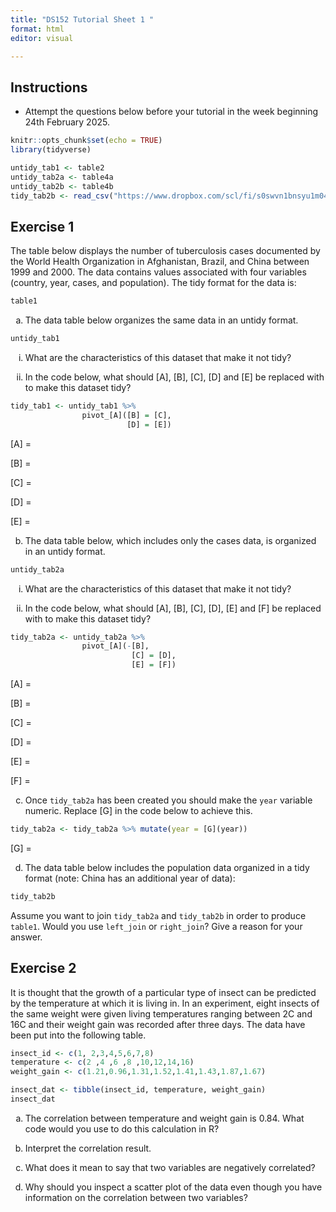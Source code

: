 ```yaml
---
title: "DS152 Tutorial Sheet 1 "
format: html
editor: visual

---
```



## Instructions

-   Attempt the questions below before your tutorial in the week beginning 24th February 2025.

```r
knitr::opts_chunk$set(echo = TRUE)
library(tidyverse)

untidy_tab1 <- table2
untidy_tab2a <- table4a
untidy_tab2b <- table4b
tidy_tab2b <- read_csv("https://www.dropbox.com/scl/fi/s0swvn1bnsyu1m04ewza5/tidy_tab2b.csv?rlkey=lwc63zi4o4g9st4787y1zo6jc&raw=1")

```

## Exercise 1

The table below displays the number of tuberculosis cases documented by the World Health Organization in Afghanistan, Brazil, and China between 1999 and 2000. The data contains values associated with four variables (country, year, cases, and population). The tidy format for the data is:

```r
table1
```


(a) The data table below organizes the same data in an untidy format. 


```r
untidy_tab1
```


(i) What are the characteristics of this dataset that make it not tidy?

(ii) In the code below, what should [A], [B], [C], [D] and [E] be replaced with to make this dataset tidy?


```r
tidy_tab1 <- untidy_tab1 %>% 
                pivot_[A]([B] = [C],
                          [D] = [E])
```

[A] = 

[B] = 

[C] = 

[D] = 

[E] = 




(b) The data table below, which includes only the cases data, is organized in an untidy format. 


```r
untidy_tab2a
```


(i) What are the characteristics of this dataset that make it not tidy?

(ii) In the code below, what should [A], [B], [C], [D], [E] and [F] be replaced with to make this dataset tidy?


```r
tidy_tab2a <- untidy_tab2a %>%  
                pivot_[A](-[B],
                           [C] = [D],
                           [E] = [F])
```

[A] = 

[B] = 

[C] = 

[D] = 

[E] = 

[F] = 


(c) Once `tidy_tab2a` has been created you should make the `year` variable numeric. Replace [G] in the code below to achieve this. 

```r
tidy_tab2a <- tidy_tab2a %>% mutate(year = [G](year))
```

[G] = 


(d) The data table below includes the population data organized in a tidy format (note: China has an additional year of data): 

```r
tidy_tab2b
```

Assume you want to join `tidy_tab2a` and `tidy_tab2b` in order to produce `table1`. Would you use `left_join` or `right_join`? Give a reason for your answer. 


## Exercise 2

It is thought that the growth of a particular type of insect can be predicted by the temperature at which it is living in. In an experiment, eight insects of the same weight were given living temperatures ranging between 2\textsuperscript{o}C and 16\textsuperscript{o}C and their weight gain was recorded after three days. The data have been put into the following table.

```r
insect_id <- c(1, 2,3,4,5,6,7,8)
temperature <- c(2 ,4 ,6 ,8 ,10,12,14,16)
weight_gain <- c(1.21,0.96,1.31,1.52,1.41,1.43,1.87,1.67)

insect_dat <- tibble(insect_id, temperature, weight_gain)
insect_dat

```

(a) The correlation between temperature and weight gain is 0.84. What code would you use to do this calculation in R?

(b) Interpret the correlation result.

(c) What does it mean to say that two variables are negatively correlated?

(d) Why should you inspect a scatter plot of the data even though you have information on the correlation between two variables?

